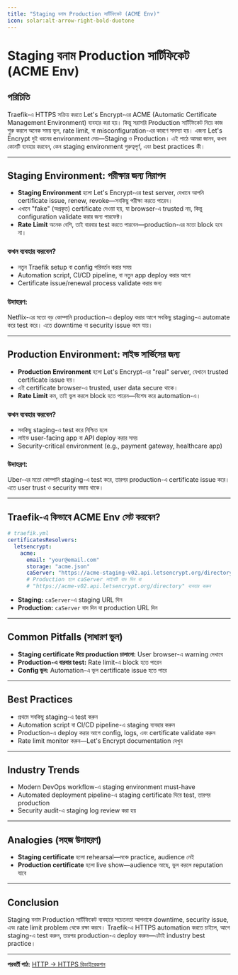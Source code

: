 ```yaml
---
title: "Staging বনাম Production সার্টিফিকেট (ACME Env)"
icon: solar:alt-arrow-right-bold-duotone
---
```


# Staging বনাম Production সার্টিফিকেট (ACME Env)

## পরিচিতি

Traefik-এ HTTPS সক্রিয় করতে Let's Encrypt-এর ACME (Automatic Certificate Management Environment) ব্যবহার করা হয়। কিন্তু সরাসরি Production সার্টিফিকেট নিয়ে কাজ শুরু করলে অনেক সময় ভুল, rate limit, বা misconfiguration-এর কারণে সমস্যা হয়। এজন্য Let's Encrypt দুই ধরনের environment দেয়—Staging ও Production। এই পাঠে আমরা জানব, কখন কোনটি ব্যবহার করবেন, কেন staging environment গুরুত্বপূর্ণ, এবং best practices কী।

---

## Staging Environment: পরীক্ষার জন্য নিরাপদ

- **Staging Environment** হলো Let's Encrypt-এর test server, যেখানে আপনি certificate issue, renew, revoke—সবকিছু পরীক্ষা করতে পারেন।
- এখানে "fake" (অপ্রকৃত) certificate দেওয়া হয়, যা browser-এ trusted নয়, কিন্তু configuration validate করার জন্য পারফেক্ট।
- **Rate Limit** অনেক বেশি, তাই বারবার test করতে পারবেন—production-এর মতো block হবে না।

### কখন ব্যবহার করবেন?
- নতুন Traefik setup বা config পরিবর্তন করার সময়
- Automation script, CI/CD pipeline, বা নতুন app deploy করার আগে
- Certificate issue/renewal process validate করার জন্য

### উদাহরণ:
Netflix-এর মতো বড় কোম্পানি production-এ deploy করার আগে সবকিছু staging-এ automate করে test করে। এতে downtime বা security issue কমে যায়।

---

## Production Environment: লাইভ সার্ভিসের জন্য

- **Production Environment** হলো Let's Encrypt-এর "real" server, যেখানে trusted certificate issue হয়।
- এই certificate browser-এ trusted, user data secure থাকে।
- **Rate Limit** কম, তাই ভুল করলে block হতে পারেন—বিশেষ করে automation-এ।

### কখন ব্যবহার করবেন?
- সবকিছু staging-এ test করে নিশ্চিত হলে
- লাইভ user-facing app বা API deploy করার সময়
- Security-critical environment (e.g., payment gateway, healthcare app)

### উদাহরণ:
Uber-এর মতো কোম্পানি staging-এ test করে, তারপর production-এ certificate issue করে। এতে user trust ও security বজায় থাকে।

---

## Traefik-এ কিভাবে ACME Env সেট করবেন?

```yaml
# traefik.yml
certificatesResolvers:
  letsencrypt:
    acme:
      email: "your@email.com"
      storage: "acme.json"
      caServer: "https://acme-staging-v02.api.letsencrypt.org/directory" # Staging
      # Production হলে caServer লাইনটি বাদ দিন বা
      # "https://acme-v02.api.letsencrypt.org/directory" ব্যবহার করুন
```

- **Staging:** `caServer`-এ staging URL দিন
- **Production:** `caServer` বাদ দিন বা production URL দিন

---

## Common Pitfalls (সাধারণ ভুল)

- **Staging certificate দিয়ে production চালানো:** User browser-এ warning দেখাবে
- **Production-এ বারবার test:** Rate limit-এ block হতে পারেন
- **Config ভুল:** Automation-এ ভুল certificate issue হতে পারে

---

## Best Practices

- প্রথমে সবকিছু staging-এ test করুন
- Automation script বা CI/CD pipeline-এ staging ব্যবহার করুন
- Production-এ deploy করার আগে config, logs, এবং certificate validate করুন
- Rate limit monitor করুন—Let's Encrypt documentation দেখুন

---

## Industry Trends

- Modern DevOps workflow-এ staging environment must-have
- Automated deployment pipeline-এ staging certificate দিয়ে test, তারপর production
- Security audit-এ staging log review করা হয়

---

## Analogies (সহজ উদাহরণ)

- **Staging certificate** হলো rehearsal—মঞ্চে practice, audience নেই
- **Production certificate** হলো live show—audience আছে, ভুল করলে reputation যাবে

---

## Conclusion

Staging বনাম Production সার্টিফিকেট ব্যবহারে সচেতনতা আপনাকে downtime, security issue, এবং rate limit problem থেকে রক্ষা করবে। Traefik-এ HTTPS automation করতে চাইলে, আগে staging-এ test করুন, তারপর production-এ deploy করুন—এটাই industry best practice।

---

**পরবর্তী পাঠ:** [HTTP → HTTPS রিডাইরেকশন](/traefik/https-redirect)
